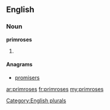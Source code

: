 ==English==

===Noun===
'''primroses'''

# {{plural of|[[primrose]]}}

====Anagrams====
* [[promisers]]

[[Category:English plurals]]

[[ar:primroses]]
[[fr:primroses]]
[[my:primroses]]